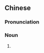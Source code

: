 ==Chinese==
{{zh-forms}}

===Pronunciation===
{{zh-pron
|m=fùxìng
|c=fuk1 sing3
|cat=n
}}

===Noun===
{{zh-noun}}

# {{lb|zh|literary}} {{zh-alt-form|複姓|a two-character {{w|Chinese surname}}}}